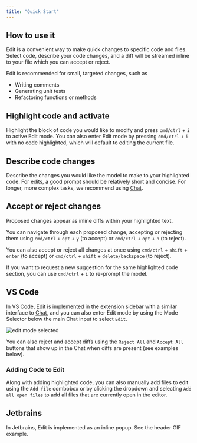 ```yaml
---
title: "Quick Start"
---
```


## How to use it[​](#how-to-use-it "Direct link to How to use it")

Edit is a convenient way to make quick changes to specific code and files. Select code, describe your code changes, and a diff will be streamed inline to your file which you can accept or reject.

Edit is recommended for small, targeted changes, such as

* Writing comments
* Generating unit tests
* Refactoring functions or methods

## Highlight code and activate[​](#highlight-code-and-activate "Direct link to Highlight code and activate")

Highlight the block of code you would like to modify and press `cmd/ctrl` + `i` to active Edit mode. You can also enter Edit mode by pressing `cmd/ctrl` + `i` with no code highlighted, which will default to editing the current file.

## Describe code changes[​](#describe-code-changes "Direct link to Describe code changes")

Describe the changes you would like the model to make to your highlighted code. For edits, a good prompt should be relatively short and concise. For longer, more complex tasks, we recommend using [Chat](/features/chat/quick-start).

## Accept or reject changes[​](#accept-or-reject-changes "Direct link to Accept or reject changes")

Proposed changes appear as inline diffs within your highlighted text.

You can navigate through each proposed change, accepting or rejecting them using `cmd/ctrl` + `opt` + `y` (to accept) or `cmd/ctrl` + `opt` + `n` (to reject).

You can also accept or reject all changes at once using `cmd/ctrl` + `shift` + `enter` (to accept) or `cmd/ctrl` + `shift` + `delete/backspace` (to reject).

If you want to request a new suggestion for the same highlighted code section, you can use `cmd/ctrl` + `i` to re-prompt the model.

## VS Code[​](#vs-code "Direct link to VS Code")

In VS Code, Edit is implemented in the extension sidebar with a similar interface to [Chat](/features/chat/how-it-works), and you can also enter Edit mode by using the Mode Selector below the main Chat input to select `Edit`.

![edit mode selected](/images/features/edit/images/select-edit-mode-75c8f01861ebe03177986a5b7f21f746.png)

You can also reject and accept diffs using the `Reject All` and `Accept All` buttons that show up in the Chat when diffs are present (see examples below).

### Adding Code to Edit[​](#adding-code-to-edit "Direct link to Adding Code to Edit")

Along with adding highlighted code, you can also manually add files to edit using the `Add file` combobox or by clicking the dropdown and selecting `Add all open files` to add all files that are currently open in the editor.

## Jetbrains[​](#jetbrains "Direct link to Jetbrains")

In Jetbrains, Edit is implemented as an inline popup. See the header GIF example.

